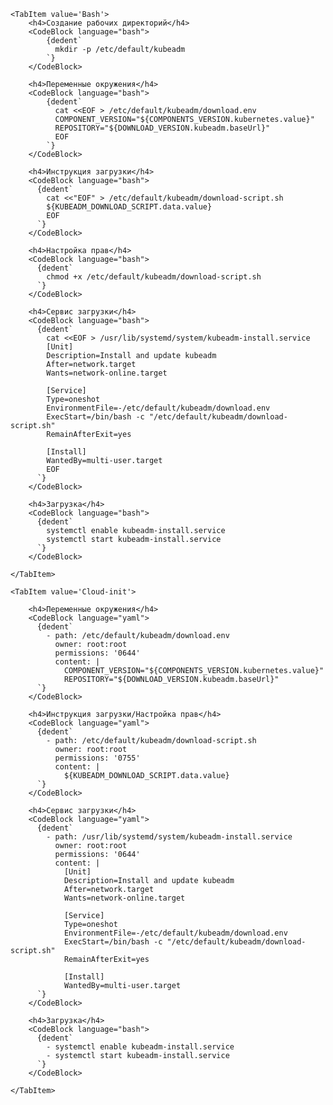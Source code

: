 


<Tabs groupId="install-type">

    <TabItem value='Bash'>
        <h4>Создание рабочих директорий</h4>
        <CodeBlock language="bash">
            {dedent`
              mkdir -p /etc/default/kubeadm
            `}
        </CodeBlock>

        <h4>Переменные окружения</h4>
        <CodeBlock language="bash">
            {dedent`
              cat <<EOF > /etc/default/kubeadm/download.env
              COMPONENT_VERSION="${COMPONENTS_VERSION.kubernetes.value}"
              REPOSITORY="${DOWNLOAD_VERSION.kubeadm.baseUrl}"
              EOF
            `}
        </CodeBlock>

        <h4>Инструкция загрузки</h4>
        <CodeBlock language="bash">
          {dedent`
            cat <<"EOF" > /etc/default/kubeadm/download-script.sh
            ${KUBEADM_DOWNLOAD_SCRIPT.data.value}
            EOF
          `}
        </CodeBlock>

        <h4>Настройка прав</h4>
        <CodeBlock language="bash">
          {dedent`
            chmod +x /etc/default/kubeadm/download-script.sh
          `}
        </CodeBlock>

        <h4>Сервис загрузки</h4>
        <CodeBlock language="bash">
          {dedent`
            cat <<EOF > /usr/lib/systemd/system/kubeadm-install.service
            [Unit]
            Description=Install and update kubeadm
            After=network.target
            Wants=network-online.target

            [Service]
            Type=oneshot
            EnvironmentFile=-/etc/default/kubeadm/download.env
            ExecStart=/bin/bash -c "/etc/default/kubeadm/download-script.sh"
            RemainAfterExit=yes

            [Install]
            WantedBy=multi-user.target
            EOF
          `}
        </CodeBlock>

        <h4>Загрузка</h4>
        <CodeBlock language="bash">
          {dedent`
            systemctl enable kubeadm-install.service
            systemctl start kubeadm-install.service
          `}
        </CodeBlock>

    </TabItem>

    <TabItem value='Cloud-init'>

        <h4>Переменные окружения</h4>
        <CodeBlock language="yaml">
          {dedent`
            - path: /etc/default/kubeadm/download.env
              owner: root:root
              permissions: '0644'
              content: |
                COMPONENT_VERSION="${COMPONENTS_VERSION.kubernetes.value}"
                REPOSITORY="${DOWNLOAD_VERSION.kubeadm.baseUrl}"
          `}
        </CodeBlock>

        <h4>Инструкция загрузки/Настройка прав</h4>
        <CodeBlock language="yaml">
          {dedent`
            - path: /etc/default/kubeadm/download-script.sh
              owner: root:root
              permissions: '0755'
              content: |
                ${KUBEADM_DOWNLOAD_SCRIPT.data.value}
          `}
        </CodeBlock>

        <h4>Сервис загрузки</h4>
        <CodeBlock language="yaml">
          {dedent`
            - path: /usr/lib/systemd/system/kubeadm-install.service
              owner: root:root
              permissions: '0644'
              content: |
                [Unit]
                Description=Install and update kubeadm
                After=network.target
                Wants=network-online.target

                [Service]
                Type=oneshot
                EnvironmentFile=-/etc/default/kubeadm/download.env
                ExecStart=/bin/bash -c "/etc/default/kubeadm/download-script.sh"
                RemainAfterExit=yes

                [Install]
                WantedBy=multi-user.target
          `}
        </CodeBlock>

        <h4>Загрузка</h4>
        <CodeBlock language="bash">
          {dedent`
            - systemctl enable kubeadm-install.service
            - systemctl start kubeadm-install.service
          `}
        </CodeBlock>

    </TabItem>

</Tabs>
